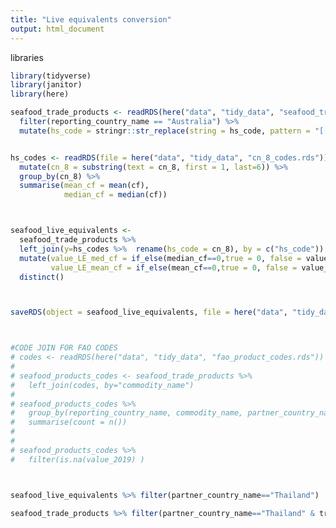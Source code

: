```yaml
---
title: "Live equivalents conversion"
output: html_document
---
```


libraries

```r

library(tidyverse)
library(janitor)
library(here)

```


```r

seafood_trade_products <- readRDS(here("data", "tidy_data", "seafood_trade_volume_product_weight_by_partner_2019.rds")) %>% 
  filter(reporting_country_name == "Australia") %>% 
  mutate(hs_code = stringr::str_replace(string = hs_code, pattern = "[[:punct:]]", replacement =  ""))


hs_codes <- readRDS(file = here("data", "tidy_data", "cn_8_codes.rds")) %>% 
  mutate(cn_8 = substring(text = cn_8, first = 1, last=6)) %>% 
  group_by(cn_8) %>% 
  summarise(mean_cf = mean(cf),
            median_cf = median(cf))



seafood_live_equivalents <- 
  seafood_trade_products %>% 
  left_join(y=hs_codes %>%  rename(hs_code = cn_8), by = c("hs_code")) %>% 
  mutate(value_LE_med_cf = if_else(median_cf==0,true = 0, false = value_2019*median_cf),
         value_LE_mean_cf = if_else(mean_cf==0,true = 0, false = value_2019*mean_cf)) %>% 
  distinct()



saveRDS(object = seafood_live_equivalents, file = here("data", "tidy_data", "seafood_trade_volume_live_equivalent_by_partner_2019.rds"))



#CODE JOIN FOR FAO CODES
# codes <- readRDS(here("data", "tidy_data", "fao_product_codes.rds")) 
# 
# seafood_products_codes <- seafood_trade_products %>% 
#   left_join(codes, by="commodity_name")
# 
# seafood_products_codes %>% 
#   group_by(reporting_country_name, commodity_name, partner_country_name, trade_flow_name, fao_code) %>% 
#   summarise(count = n())
# 
# 
# seafood_products_codes %>% 
#   filter(is.na(value_2019) )



seafood_live_equivalents %>% filter(partner_country_name=="Thailand")

seafood_trade_products %>% filter(partner_country_name=="Thailand" & trade_flow_name == "Imports")


```

